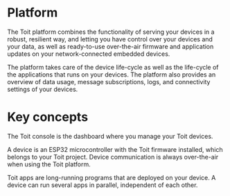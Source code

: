 # Platform

The Toit platform combines the functionality of serving your devices in a robust, resilient way, and letting you have control over your devices and
your data, as well as ready-to-use over-the-air firmware and application updates on your network-connected embedded devices.

The platform takes care of the device life-cycle as well as the life-cycle of the applications that runs on your devices.
The platform also provides an overview of data usage, message subscriptions, logs, and connectivity settings of your devices.

# Key concepts

<Boxes>

<Box title="Console" to="./console">

The Toit console is the dashboard where you manage your Toit devices.

</Box>

<Box title="Device" to="./devices">

A device is an ESP32 microcontroller with the Toit firmware installed, which belongs to your Toit project. Device communication is always over-the-air when using the Toit platform.

</Box>

<Box title="Apps" to="./apps">

Toit apps are long-running programs that are deployed on your device. A device can run several apps in parallel, independent of each other.

</Boxes>
